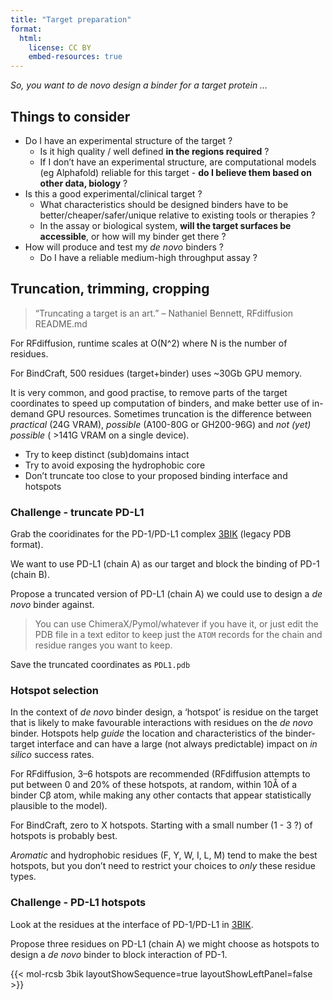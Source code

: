 ```yaml
---
title: "Target preparation"
format:
  html:
    license: CC BY
    embed-resources: true
---
```


_So, you want to de novo design a binder for a target protein ..._

## Things to consider

- Do I have an experimental structure of the target ?
  - Is it high quality / well defined **in the regions required** ?
  - If I don't have an experimental structure, are computational models (eg Alphafold) reliable for this target - **do I believe them based on other data, biology** ?
- Is this a good experimental/clinical target ?
    - What characteristics should be designed binders have to be better/cheaper/safer/unique relative to existing tools or therapies ?
    - In the assay or biological system, **will the target surfaces be accessible**, or how will my binder get there ?
- How will produce and test my _de novo_ binders ?
  - Do I have a reliable medium-high throughput assay ?


## Truncation, trimming, cropping

> "Truncating a target is an art." -- Nathaniel Bennett, RFdiffusion README.md

For RFdiffusion, runtime scales at O(N^2) where N is the number of residues.

For BindCraft, 500 residues (target+binder) uses ~30Gb GPU memory.

It is very common, and good practise, to remove parts of the target coordinates to speed up computation of binders, and make better use of in-demand GPU resources. Sometimes truncation is the difference between _practical_ (24G VRAM), _possible_ (A100-80G or GH200-96G) and _not (yet) possible_ ( >141G VRAM on a single device).

- Try to keep distinct (sub)domains intact
- Try to avoid exposing the hydrophobic core
- Don't truncate too close to your proposed binding interface and hotspots

::: {.callout-caution}

### Challenge - truncate PD-L1

Grab the cooridinates for the PD-1/PD-L1 complex [3BIK](https://www.rcsb.org/structure/3BIK) (legacy PDB format).

We want to use PD-L1 (chain A) as our target and block the binding of PD-1 (chain B).

Propose a truncated version of PD-L1 (chain A) we could use to design a _de novo_ binder against.

> You can use ChimeraX/Pymol/whatever if you have it, or just edit the PDB file in a text editor to keep just the `ATOM` records for the chain and residue ranges you want to keep.

Save the truncated coordinates as `PDL1.pdb`

:::

### Hotspot selection

In the context of _de novo_ binder design, a 'hotspot' is residue on the target that is likely to make favourable interactions with residues on the _de novo_ binder. Hotspots help _guide_ the location and characteristics of the binder-target interface and can have a large (not always predictable) impact on _in silico_ success rates.

For RFdiffusion, 3–6 hotspots are recommended (RFdiffusion attempts to put between 0 and 20% of these hotspots, at random, within 10Å of a binder Cβ atom, while making any other contacts that appear statistically plausible to the model).

For BindCraft, zero to X hotspots. Starting with a small number (1 - 3 ?) of hotspots is probably best.

*Aromatic* and hydrophobic residues (F, Y, W, I, L, M) tend to make the best hotspots, but you don't need to restrict your choices to _only_ these residue types.


::: {.callout-caution}

### Challenge - PD-L1 hotspots

Look at the residues at the interface of PD-1/PD-L1 in [3BIK](https://www.rcsb.org/3d-view/3BIK).

Propose three residues on PD-L1 (chain A) we might choose as hotspots to design a _de novo_ binder to block interaction of PD-1.

:::

{{< mol-rcsb 3bik layoutShowSequence=true layoutShowLeftPanel=false >}}
